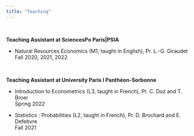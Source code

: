 ```yaml
---
title: "Teaching"
---
```

<br>

**Teaching Assistant at SciencesPo Paris|PSIA** 

* Natural Resources Economics (M1, taught in English), Pr. L.-G. Giraudet <br> Fall 2020, 2021, 2022

<br>

**Teaching Assistant at University Paris I Panthéon-Sorbonne** 

* Introduction to Econometrics (L3, taught in French), Pr. C. Doz and T. Broer <br> Spring 2022

* Statistics : Probabilities (L2, taught in French), Pr. D. Brochard and E. Defebvre <br> Fall 2021
